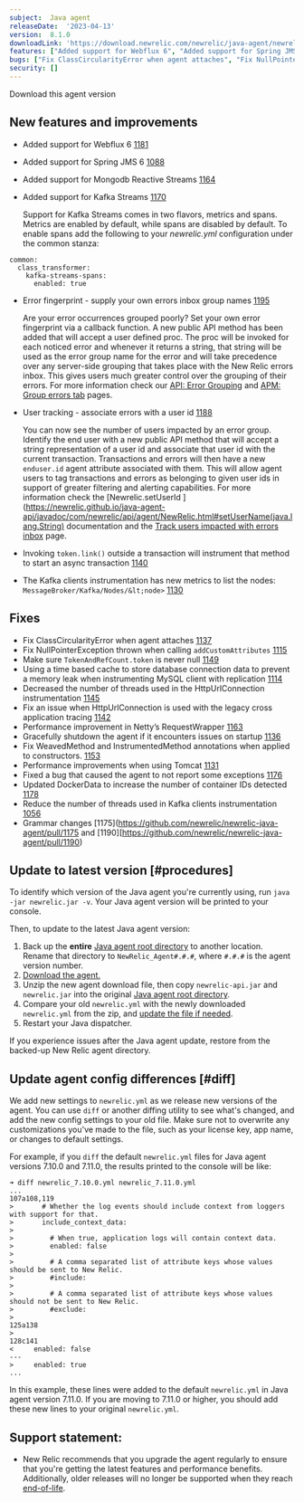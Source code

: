```yaml
---
subject:  Java agent
releaseDate:  '2023-04-13'
version:  8.1.0
downloadLink: 'https://download.newrelic.com/newrelic/java-agent/newrelic-agent/8.1.0/'
features: ["Added support for Webflux 6", "Added support for Spring JMS 6", "Added support for Mongodb Reactive Streams", "Added support for Kafka Streams", "Error fingerprint - supply your own errors inbox group names", "User tracking", "Invoking `token.link()` outside a transaction will instrument that method to start an async transaction", "The Kafka clients instrumentation has new metrics to list the nodes: `MessageBroker/Kafka/Nodes/...`"]
bugs: ["Fix ClassCircularityError when agent attaches", "Fix NullPointerException thrown when calling `addCustomAttributes`", "Make sure `TokenAndRefCount.token` is never null", "Using a time based cache to store database connection data to prevent a memory leak when instrumenting MySQL client with replication", "Decreased the number of threads used in the HttpUrlConnection instrumentation", "Fix an issue when HttpUrlConnection is used with the legacy cross application tracing", "Performance improvement in Netty’s RequestWrapper", "Gracefully shutdown the agent if it encounters issues on startup", "Fix WeavedMethod and InstrumentedMethod annotations when applied to constructors.", "Performance improvements when using Tomcat", "Fixed a bug that caused the agent to not report some exceptions", "Updated DockerData to increase the number of container IDs detected", "Reduce the number of threads used in Kafka clients instrumentation"]
security: []
---
```

<ButtonGroup>
  <ButtonLink
    role="button"
    to="https://download.newrelic.com/newrelic/java-agent/newrelic-agent/8.1.0/"
    variant="primary"
  >
    Download this agent version
  </ButtonLink>
</ButtonGroup>


## New features and improvements

- Added support for Webflux 6 [1181](https://github.com/newrelic/newrelic-java-agent/pull/1181)

- Added support for Spring JMS 6 [1088](https://github.com/newrelic/newrelic-java-agent/issues/1088)

- Added support for Mongodb Reactive Streams [1164](https://github.com/newrelic/newrelic-java-agent/pull/1164)

- Added support for Kafka Streams [1170](https://github.com/newrelic/newrelic-java-agent/pull/1170)

  Support for Kafka Streams comes in two flavors, metrics and spans. Metrics are enabled by default, while spans are disabled by default. To enable spans add the following to your _newrelic.yml_ configuration under the common stanza:
```
common:
  class_transformer:
    kafka-streams-spans:
      enabled: true
```

- Error fingerprint - supply your own errors inbox group names [1195](https://github.com/newrelic/newrelic-java-agent/pull/1195)

  Are your error occurrences grouped poorly? Set your own error fingerprint via a callback function. A new public API method has been added that will accept a user defined proc. The proc will be invoked for each noticed error and whenever it returns a string, that string will be used as the error group name for the error and will take precedence over any server-side grouping that takes place with the New Relic errors inbox. This gives users much greater control over the grouping of their errors. For more information check our [API: Error Grouping](/docs/apm/agents/java-agent/api-guides/java-agent-api-register-error-group-callback-to-set-fingerprint/) and [APM: Group errors tab](/docs/errors-inbox/apm-tab/) pages.

- User tracking - associate errors with a user id [1188](https://github.com/newrelic/newrelic-java-agent/pull/1188)

  You can now see the number of users impacted by an error group. Identify the end user with a new public API method that will accept a string representation of a user id and associate that user id with the current transaction. Transactions and errors will then have a new `enduser.id` agent attribute associated with them. This will allow agent users to tag transactions and errors as belonging to given user ids in support of greater filtering and alerting capabilities. For more information check the [Newrelic.setUserId ](https://newrelic.github.io/java-agent-api/javadoc/com/newrelic/api/agent/NewRelic.html#setUserName(java.lang.String) documentation and the [Track users impacted with errors inbox](/docs/errors-inbox/error-users-impacted/) page.

- Invoking `token.link()` outside a transaction will instrument that method to start an async transaction [1140](https://github.com/newrelic/newrelic-java-agent/pull/1140)

- The Kafka clients instrumentation has new metrics to list the nodes: `MessageBroker/Kafka/Nodes/&lt;node>` [1130](https://github.com/newrelic/newrelic-java-agent/pull/1130)



## Fixes

- Fix ClassCircularityError when agent attaches [1137](https://github.com/newrelic/newrelic-java-agent/pull/1137)
- Fix NullPointerException thrown when calling `addCustomAttributes` [1115](https://github.com/newrelic/newrelic-java-agent/issues/1115)
- Make sure `TokenAndRefCount.token` is never null [1149](https://github.com/newrelic/newrelic-java-agent/issues/1149)
- Using a time based cache to store database connection data to prevent a memory leak when instrumenting MySQL client with replication [1114](https://github.com/newrelic/newrelic-java-agent/pull/1114)
- Decreased the number of threads used in the HttpUrlConnection instrumentation [1145](https://github.com/newrelic/newrelic-java-agent/pull/1145)
- Fix an issue when HttpUrlConnection is used with the legacy cross application tracing [1142](https://github.com/newrelic/newrelic-java-agent/issues/1142)
- Performance improvement in Netty’s RequestWrapper [1163](https://github.com/newrelic/newrelic-java-agent/pull/1163)
- Gracefully shutdown the agent if it encounters issues on startup [1136](https://github.com/newrelic/newrelic-java-agent/pull/1136)
- Fix WeavedMethod and InstrumentedMethod annotations when applied to constructors.  [1153](https://github.com/newrelic/newrelic-java-agent/issues/1153)
- Performance improvements when using Tomcat [1131](https://github.com/newrelic/newrelic-java-agent/pull/1131)
- Fixed a bug that caused the agent to not report some exceptions [1176](https://github.com/newrelic/newrelic-java-agent/pull/1176)
- Updated DockerData to increase the number of container IDs detected [1178](https://github.com/newrelic/newrelic-java-agent/pull/1178)
- Reduce the number of threads used in Kafka clients instrumentation [1056](https://github.com/newrelic/newrelic-java-agent/issues/1056)
- Grammar changes [1175](https://github.com/newrelic/newrelic-java-agent/pull/1175 and [1190][https://github.com/newrelic/newrelic-java-agent/pull/1190)


## Update to latest version [#procedures]

To identify which version of the Java agent you're currently using, run `java -jar newrelic.jar -v`. Your Java agent version will be printed to your console.

Then, to update to the latest Java agent version:

1. Back up the **entire** [Java agent root directory](/docs/agents/manage-apm-agents/troubleshooting/find-agent-root-directory#java-agent) to another location. Rename that directory to `NewRelic_Agent#.#.#`, where `#.#.#` is the agent version number.
2. [Download the agent.](/docs/release-notes/agent-release-notes/java-release-notes)
3. Unzip the new agent download file, then copy `newrelic-api.jar` and `newrelic.jar` into the original [Java agent root directory](/docs/agents/manage-apm-agents/troubleshooting/find-agent-root-directory#java-agent).
4. Compare your old `newrelic.yml` with the newly downloaded `newrelic.yml` from the zip, and [update the file if needed](#diff).
5. Restart your Java dispatcher.

If you experience issues after the Java agent update, restore from the backed-up New Relic agent directory.

## Update agent config differences [#diff]

We add new settings to `newrelic.yml` as we release new versions of the agent. You can use `diff` or another diffing utility to see what's changed, and add the new config settings to your old file. Make sure not to overwrite any customizations you've made to the file, such as your license key, app name, or changes to default settings.

For example, if you `diff` the default `newrelic.yml` files for Java agent versions 7.10.0 and 7.11.0, the results printed to the console will be like:

```
➜ diff newrelic_7.10.0.yml newrelic_7.11.0.yml
...
107a108,119
>       # Whether the log events should include context from loggers with support for that.
>       include_context_data:
>
>         # When true, application logs will contain context data.
>         enabled: false
>
>         # A comma separated list of attribute keys whose values should be sent to New Relic.
>         #include:
>
>         # A comma separated list of attribute keys whose values should not be sent to New Relic.
>         #exclude:
>
125a138
>
128c141
<     enabled: false
---
>     enabled: true
...
```

In this example, these lines were added to the default `newrelic.yml` in Java agent version 7.11.0. If you are moving to 7.11.0 or higher, you should add these new lines to your original `newrelic.yml`.

## Support statement:

* New Relic recommends that you upgrade the agent regularly to ensure that you're getting the latest features and performance benefits. Additionally, older releases will no longer be supported when they reach [end-of-life](/docs/using-new-relic/cross-product-functions/install-configure/notification-changes-new-relic-saas-features-distributed-software/).
